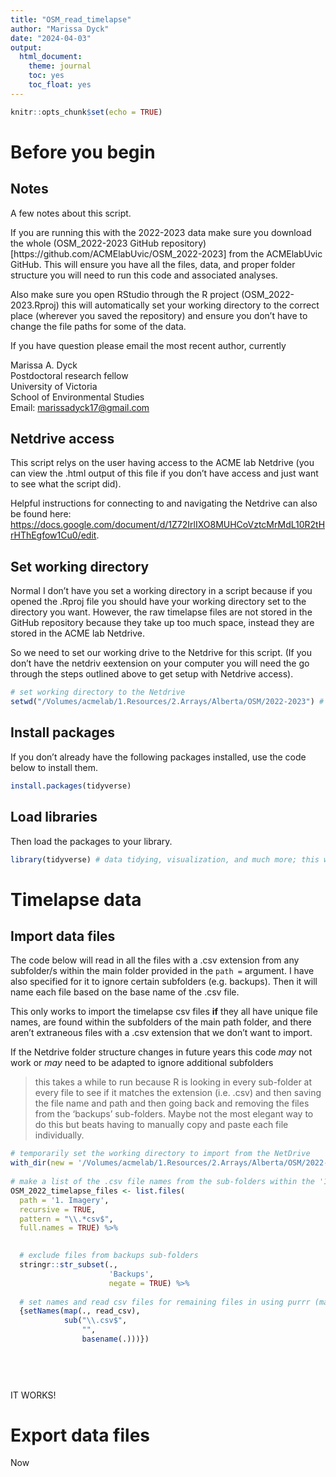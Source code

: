 ```yaml
---
title: "OSM_read_timelapse"
author: "Marissa Dyck"
date: "2024-04-03"
output: 
  html_document:
    theme: journal
    toc: yes
    toc_float: yes
---
```


```r
knitr::opts_chunk$set(echo = TRUE)
```

# Before you begin

## Notes

A few notes about this script.

If you are running this with the 2022-2023 data make sure you download the whole (OSM_2022-2023 GitHub repository)[https://github.com/ACMElabUvic/OSM_2022-2023] from the ACMElabUvic GitHub. This will ensure you have all the files, data, and proper folder structure you will need to run this code and associated analyses.

Also make sure you open RStudio through the R project (OSM_2022-2023.Rproj) this will automatically set your working directory to the correct place (wherever you saved the repository) and ensure you don't have to change the file paths for some of the data. 

If you have question please email the most recent author, currently   

Marissa A. Dyck   
Postdoctoral research fellow    
University of Victoria    
School of Environmental Studies     
Email: [marissadyck17@gmail.com](marissadyck17@gmail.com)     

## Netdrive access

This script relys on the user having access to the ACME lab Netdrive (you can view the .html output of this file if you don't have access and just want to see what the script did).

Helpful instructions for connecting to and navigating the Netdrive can also be found here: [https://docs.google.com/document/d/1Z72IrlIXO8MUHCoVztcMrMdL10R2tHrHThEgfow1Cu0/edit ](https://docs.google.com/document/d/1Z72IrlIXO8MUHCoVztcMrMdL10R2tHrHThEgfow1Cu0/edit).

## Set working directory

Normal I don't have you set a working directory in a script because if you opened the .Rproj file you should have your working directory set to the directory you want. However, the raw timelapse files are not stored in the GitHub repository because they take up too much space, instead they are stored in the ACME lab Netdrive. 

So we need to set our working drive to the Netdrive for this script. (If you don't have the netdriv eextension on your computer you will need the go through the steps outlined above to get setup with Netdrive access).

```r

# set working directory to the Netdrive
setwd("/Volumes/acmelab/1.Resources/2.Arrays/Alberta/OSM/2022-2023") # will need to change the year for each new year of data
```


## Install packages

If you don't already have the following packages installed, use the code below to install them.

```r

install.packages(tidyverse) 
```


## Load libraries

Then load the packages to your library.

```r

library(tidyverse) # data tidying, visualization, and much more; this will load all tidyverse packages, can see complete list using tidyverse_packages()
```




# Timelapse data

## Import data files

The code below will read in all the files with a .csv extension from any subfolder/s within the main folder provided in the `path =` argument. I have also specified for it to ignore certain subfolders (e.g. backups). Then it will name each file based on the base name of the .csv file.

This only works to import the timelapse csv files **if** they all have unique file names, are found within the subfolders of the main path folder, and there aren't extraneous files with a .csv extension that we don't want to import. 

If the Netdrive folder structure changes in future years this code *may* not work or *may* need to be adapted to ignore additional subfolders


> this takes a while to run because R is looking in every sub-folder at every file to see if it matches the extension (i.e. .csv) and then saving the file name and path and then going back and removing the files from the 'backups' sub-folders. Maybe not the most elegant way to do this but beats having to manually copy and paste each file individually.

```r
# temporarily set the working directory to import from the NetDrive
with_dir(new = '/Volumes/acmelab/1.Resources/2.Arrays/Alberta/OSM/2022-2023',
         
# make a list of the .csv file names from the sub-folders within the '1. Imagery/OSM_2022_LU01' folder
OSM_2022_timelapse_files <- list.files(
  path = '1. Imagery',
  recursive = TRUE,
  pattern = "\\.*csv$",
  full.names = TRUE) %>% 

  
  # exclude files from backups sub-folders
  stringr::str_subset(.,
                      'Backups',
                      negate = TRUE) %>% 
  
  # set names and read csv files for remaining files in using purrr (map)
  {setNames(map(., read_csv), 
            sub("\\.csv$", 
                "", 
                basename(.)))})
  
  

  
```
IT WORKS!

# Export data files

Now
